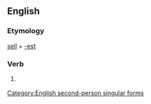 ==English==

===Etymology===
[[sell]] + [[-est]]

===Verb===
{{en-verb form}}

# {{context|archaic|lang=en}} {{form of|Second-person singular simple present form|sell}}

[[Category:English second-person singular forms]]